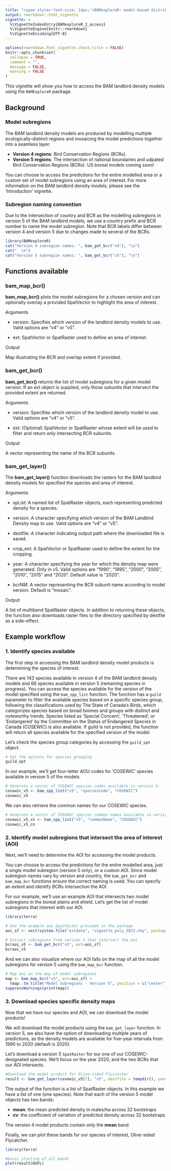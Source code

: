 ```yaml
---
title: "<span style='font-size: 14px;'>BAMexploreR: model-based distribution, abundance, and habitat associations of boreal birds</span><br><strong>Model Access</strong>"
output: rmarkdown::html_vignette
vignette: >
  %\VignetteIndexEntry{BAMexploreR_2_access}
  %\VignetteEngine{knitr::rmarkdown}
  %\VignetteEncoding{UTF-8}
---
```


```r
options(rmarkdown.html_vignette.check_title = FALSE)
knitr::opts_chunk$set(
  collapse = TRUE,
  comment = "",
  message = FALSE,
  warning = FALSE
)
```


This vignette will show you how to access the BAM landbird density models using the `BAMExploreR` package. 

## Background

### Model subregions
The BAM landbird density models are produced by modelling multiple ecologically-distinct regions and mosaicing the model predictions together into a seamless layer.

- **Version 4 regions**: Bird Conservation Regions (BCRs).
- **Version 5 regions**: The intersection of national boundaries and udpated Bird Conservation Regions (BCRs). US boreal models coming soon!

You can choose to access the predictions for the entire modelled area or a custom set of model subregions using an area of interest. For more information on the BAM landbird density models, please see the 'Introduction' vignette.

### Subregion naming convention
Due to the intersection of country and BCR as the modelling subregions in version 5 of the BAM landbird models, we use a country prefix and BCR number to name the model subregion. Note that BCR labels differ between version 4 and version 5 due to changes made to several of the BCRs.

```r
library(BAMexploreR)
cat("Version 4 subregion names: ", bam_get_bcr("v4"), "\n")
cat("  \n")
cat("Version 5 subregion names: ", bam_get_bcr("v5"), "\n")

```
## Functions available

### bam_map_bcr()

**bam_map_bcr()** plots the model subregions for a chosen version and can optionally overlay a provided SpatVector to highlight the area of interest.

Arguments

- version: Specifies which version of the landbird density models to use. Valid options are "v4" or "v5".

- ext: SpatVector or SpatRaster used to define an area of interest.


Output

Map illustrating the BCR and overlap extent if provided.


### bam_get_bcr()

**bam_get_bcr()** returns the list of model subregions for a given model version. If an ext object is supplied, only those subunits that intersect the provided extent are returned.

Arguments

- version: Specifies which version of the landbird density model to use. Valid options are "v4" or "v5".

- ext: (Optional) SpatVector or SpatRaster whose extent will be used to filter and return only intersecting BCR subunits.


Output

A vector representing the name of the BCR subunits. 


### bam_get_layer()

The **bam_get_layer()** function downloads the rasters for the BAM landbird density models for specified the species and area of interest.

Arguments

- spList: A named list of SpatRaster objects, each representing predicted density for a species.

- version: A character specifying which version of the BAM Landbird Density map to use. Valid options are "v4" or "v5".

- destfile: A character indicating output path where the downloaded file is saved.

- crop_ext: A SpatVector or SpatRaster used to define the extent for the cropping.

- year: A character specifying the year for which the density map were generated. Only in v5. Valid options are "1990", "1995", "2000", "2005", "2010", "2015" and "2020". Default value is "2020".

- bcrNM: A vector representing the BCR subunit name according to model version. Default is "mosaic".


Output

A list of multiband SpatRaster objects. In addition to returning these objects, the function also downloads raster files to the directory specified by destfile as a side-effect.

## Example workflow

### 1. Identify species available

The first step in accessing the BAM landbird density model products is determining the species of interest.

There are 143 species available in version 4 of the BAM landbird density models and 66 species available in version 5 (remaining species in progress). You can access the species available for the version of the model specified using the `bam_spp_list` function. The function has a `guild` parameter to filter the available species based on a specific species group, following the classifications used by The State of Canada's Birds, which categorizes species based on broad biomes and groups with distinct and noteworthy trends. Species listed as 'Special Concern', 'Threatened', or 'Endangered' by the Committee on the Status of Endangered Species in Canada (COSEWIC) is also available. If guild is not provided, the function will return all species available for the specified version of the model.

Let's check the species group categories by accessing the `guild_opt` object.

```r
# Get the options for species grouping
guild_opt
```
In our example, we'll get four-letter AOU codes for 'COSEWIC' species available in version 5 of the models.

```r
# Generate a vector of COSEWIC species codes available in version 5. 
cosewic_v5 <- bam_spp_list("v5", "speciesCode", "COSEWIC")
cosewic_v5
```

We can also retrieve the common names for our COSEWIC species.

```r
# Generate a vector of COSEWIC species common names available in version 5. 
cosewic_v5_cn <- bam_spp_list("v5", "commonName", "COSEWIC")
cosewic_v5_cn
```

### 2. Identify model subregions that intersect the area of interest (AOI)

Next, we'll need to determine the AOI for accessing the model products. 

You can choose to access the predictions for the entire modelled area, just a single model subregion (version 5 only), or a custom AOI. Since model subregion names vary by version and country, the `bam_get_bcr` and `bam_map_bcr` functions ensure the correct naming is used. You can specify an extent and identify BCRs intersection the AOI.

For our example, we'll use an example AOI that intersects two model subregions in the boreal plains and shield. Let's get the list of model subregions that interest with our AOI.

```r
library(terra)

# Use the example aoi SpatVector provided in the package
aoi_sf <- vect(system.file("extdata", "vignette_poly_5072.shp", package = "BAMexploreR"))

# Extract subregions from version 5 that intersect the aoi
bcraoi_v5 <- bam_get_bcr("v5", ext=aoi_sf) 
bcraoi_v5
```

And we can also visualize where our AOI falls on the map of all the model subregions for version 5 using the `bam_map_bcr` function.

```r
# Map aoi on the map of model subregions
map <- bam_map_bcr("v5", ext=aoi_sf) +
  tmap::tm_title("Model Subregions - Version 5", position = c("center", "top"))
suppressWarnings(print(map))
```

### 3. Download species specific density maps

Now that we have our species and AOI, we can download the model products!

We will download the model products using the `bam_get_layer` function. In version 5, we also have the option of downloading multiple years of predictions, as the density models are available for five-year intervals from 1990 to 2020 (default is 2020). 

Let's download a version 5 `SpatRaster` for our one of our COSEWIC-designated species. We'll focus on the year 2020, and the two BCRs that our AOI intersects. 


```r
#Download the model product for Olive-sided Flycatcher
result <- bam_get_layer(cosewic_v5[7], "v5", destfile = tempdir(), year = "2020", bcrNM=bcraoi_v5)
```

The output of the function is a list of SpatRaster objects. In this example we have a list of one (one species). Note that each of the version 5 model objects has two bands:

- **mean**: the mean predicted density in males/ha across 32 bootstraps
- **cv**: the coefficient of variation of predicted density across 32 bootstraps

The version 4 model products contain only the **mean** band.

Finally, we can plot these bands for our species of interest, Olive-sided Flycatcher.

```r
library(terra)

#basic plotting of all bands
plot(result$OSFL)
```
